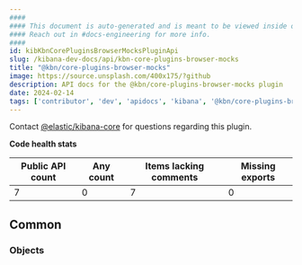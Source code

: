 ```yaml
---
####
#### This document is auto-generated and is meant to be viewed inside our experimental, new docs system.
#### Reach out in #docs-engineering for more info.
####
id: kibKbnCorePluginsBrowserMocksPluginApi
slug: /kibana-dev-docs/api/kbn-core-plugins-browser-mocks
title: "@kbn/core-plugins-browser-mocks"
image: https://source.unsplash.com/400x175/?github
description: API docs for the @kbn/core-plugins-browser-mocks plugin
date: 2024-02-14
tags: ['contributor', 'dev', 'apidocs', 'kibana', '@kbn/core-plugins-browser-mocks']
---
```




Contact [@elastic/kibana-core](https://github.com/orgs/elastic/teams/kibana-core) for questions regarding this plugin.

**Code health stats**

| Public API count  | Any count | Items lacking comments | Missing exports |
|-------------------|-----------|------------------------|-----------------|
| 7 | 0 | 7 | 0 |

## Common

### Objects
<DocDefinitionList data={kbnCorePluginsBrowserMocksObj.common.objects}/>

